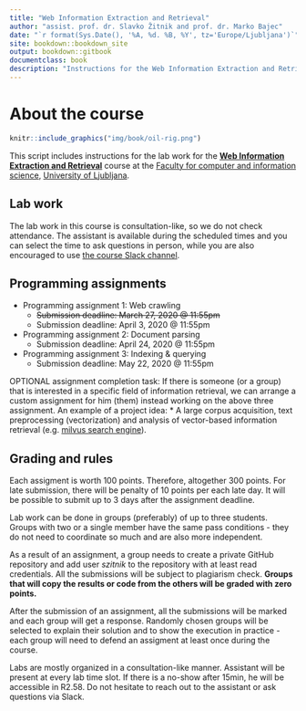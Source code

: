 ```yaml
--- 
title: "Web Information Extraction and Retrieval"
author: "assist. prof. dr. Slavko Žitnik and prof. dr. Marko Bajec"
date: "`r format(Sys.Date(), '%A, %d. %B, %Y', tz='Europe/Ljubljana')`"
site: bookdown::bookdown_site
output: bookdown::gitbook
documentclass: book
description: "Instructions for the Web Information Extraction and Retrieval course labs"
---
```


# About the course {-}

```r
knitr::include_graphics("img/book/oil-rig.png")
```

This script includes instructions for the lab work for the [**Web Information Extraction and Retrieval**](https://ucilnica.fri.uni-lj.si/course/view.php?id=284) course at the [Faculty for computer and information science](http://www.fri.uni-lj.si/), [University of Ljubljana](http://www.uni-lj.si/).

## Lab work {-}

The lab work in this course is consultation-like, so we do not check attendance. The assistant is available during the scheduled times and you can select the time to ask questions in person, while you are also encouraged to use [the course Slack channel](https://wier-workspace.slack.com).


## Programming assignments {-}

* Programming assignment 1: Web crawling
    * <span style="text-decoration: line-through;">Submission deadline: March 27, 2020 @ 11:55pm</span>
    * Submission deadline: April 3, 2020 @ 11:55pm
  
* Programming assignment 2: Document parsing
    * Submission deadline: April 24, 2020 @ 11:55pm
  
* Programming assignment 3: Indexing & querying
    * Submission deadline: May 22, 2020 @ 11:55pm
    
OPTIONAL assignment completion task: If there is someone (or a group) that is interested in a specific field of information retrieval, we can arrange a custom assignment for him (them) instead working on the above three assignment. An example of a project idea:
* A large corpus acquisition, text preprocessing (vectorization) and analysis of vector-based information retrieval (e.g. [milvus search engine](https://milvus.io/)).

## Grading and rules {-}

Each assigment is worth 100 points. Therefore, altogether 300 points. For late submission, there will be penalty of 10 points per each late day. It will be possible to submit up to 3 days after the assignment deadline.

Lab work can be done in groups (preferably) of up to three students. Groups with two or a single member have the same pass conditions - they do not need to coordinate so much and are also more independent.

As a result of an assignment, a group needs to create a private GitHub repository and add user *szitnik* to the repository with at least read credentials. All the submissions will be subject to plagiarism check. **Groups that will copy the results or code from the others will be graded with zero points.**

After the submission of an assignment, all the submissions will be marked and each group will get a response. Randomly chosen groups will be selected to explain their solution and to show the execution in practice - each group will need to defend an assigment at least once during the course.

Labs are mostly organized in a consultation-like manner. Assistant will be present at every lab time slot. If there is a no-show after 15min, he will be accessible in R2.58. Do not hesitate to reach out to the assistant or ask questions via Slack. 
